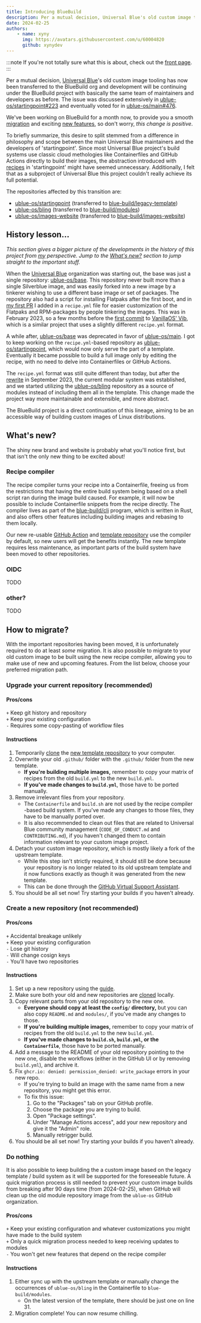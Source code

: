 ```yaml
---
title: Introducing BlueBuild
description: Per a mutual decision, Universal Blue's old custom image tooling has now been transferred to the BlueBuild org. Here's what you should know.
date: 2024-02-25
authors:
    - name: xyny
      img: https://avatars.githubusercontent.com/u/60004820
      github: xynydev
---
```


:::note
If you're not totally sure what this is about, check out the [front page](/).
:::

Per a mutual decision, [Universal Blue](https://universal-blue.org/)'s old custom image tooling has now been transferred to the BlueBuild org and development will be continuing under the BlueBuild project with basically the same team of maintainers and developers as before. The issue was discussed extensively in [ublue-os/startingpoint#223](https://github.com/ublue-os/startingpoint/issues/223) and eventually voted for in [ublue-os/main#476](https://github.com/ublue-os/main/issues/476).

We've been working on BlueBuild for a month now, to provide you a smooth [migration](#how-to-migrate) and exciting [new features](#whats-new), so don't worry, _this change is positive_.

To briefly summarize, this desire to split stemmed from a difference in philosophy and scope between the main Universal Blue maintainers and the developers of 'startingpoint'. Since most Universal Blue project's build systems use classic cloud methologies like Containerfiles and GitHub Actions directly to build their images, the abstraction introduced with [recipes](/reference/recipe/) in 'startingpoint' might have seemed unnecessary. Additionally, I felt that as a subproject of Universal Blue this project couldn't really achieve its full potential.

The repositories affected by this transition are:
- [ublue-os/startingpoint](https://github.com/ublue-os/startingpoint) (transferred to [blue-build/legacy-template](https://github.com/blue-build/legacy-template))
- [ublue-os/bling](https://github.com/ublue-os/bling) (transferred to [blue-build/modules](https://github.com/blue-build/modules))
- [ublue-os/images-website](https://github.com/ublue-os/images-website) (transferred to [blue-build/images-website](https://github.com/blue-build/images-website))

## History lesson...

_This section gives a bigger picture of the developments in the history of this project from [my](https://github.com/xynydev) perspective. Jump to the [What's new?](#whats-new) section to jump straight to the important stuff._

When the [Universal Blue](https://universal-blue.org/) organization was starting out, the base was just a single repository: [ublue-os/base](https://github.com/ublue-os/base/tree/785b8f0d8adb8513bbe94b8918bfc0033ee0ca45). This repository never built more than a single Silverblue image, and was easily forked into a new image by a tinkerer wishing to use a different base image or set of packages. The repository also had a script for installing Flatpaks after the first boot, and in [my first PR](https://github.com/ublue-os/base/pull/79) I added in a `recipe.yml` file for easier customization of the Flatpaks and RPM-packages by people tinkering the images. This was in February 2023, so a few months before the [first commit](https://github.com/Vanilla-OS/Vib/commit/8041d630cbe5fa51dc4d19080a3bbc958ab9e214) to [VanillaOS' Vib](https://vib.vanillaos.org/), which is a similar project that uses a slightly different `recipe.yml` format.

A while after, [ublue-os/base](https://github.com/ublue-os/base/tree/785b8f0d8adb8513bbe94b8918bfc0033ee0ca45) was deprecated in favor of [ublue-os/main](https://github.com/ublue-os/main). I got to keep working on the `recipe.yml`-based repository as [ublue-os/startingpoint](https://github.com/ublue-os/startingpoint), which would now only serve the part of a template. Eventually it became possible to build a full image only by editing the recipe, with no need to delve into Containerfiles or GitHub Actions.

The `recipe.yml` format was still quite different than today, but after the [rewrite](https://github.com/ublue-os/startingpoint/pull/135) in September 2023, the current modular system was established, and we started utilizing the [ublue-os/bling](https://github.com/ublue-os/bling) repository as a source of modules instead of including them all in the template. This change made the project way more maintainable and extensible, and more abstract.
 
The BlueBuild project is a direct continuation of this lineage, aiming to be an accessible way of building custom images of Linux distributions.

## What's new?

The shiny new brand and website is probably what you'll notice first, but that isn't the only new thing to be excited about!

### Recipe compiler

The recipe compiler turns your recipe into a Containerfile, freeing us from the restrictions that having the entire build system being based on a shell script ran during the image build caused. For example, it will now be possible to include Containerfile snippets from the recipe directly. The compiler lives as part of the [blue-build/cli](https://github.com/blue-build/cli) program, which is written in Rust, and also offers other features including building images and rebasing to them locally.

Our new re-usable [GitHub Action](https://github.com/blue-build/github-action) and [template repository](https://github.com/blue-build/template) use the compiler by default, so new users will get the benefits instantly. The new template requires less maintenance, as important parts of the build system have been moved to other repositories.

### OIDC

TODO

### other?

TODO

## How to migrate?

With the important repositories having been moved, it is unfortunately required to do at least _some_ migration. It is also possible to migrate to your old custom image to be built using the new recipe compiler, allowing you to make use of new and upcoming features. From the list below, choose your preferred migration path.

### Upgrade your current repository (recommended)

#### Pros/cons

`+` Keep git history and repository  
`+` Keep your existing configuration  
`-` Requires some copy-pasting of workflow files

#### Instructions

1. Temporarily [clone](https://git-scm.com/docs/git-clone) the [new template repository](https://github.com/blue-build/template) to your computer.
2. Overwrite your old `.github/` folder with the `.github/` folder from the new template.
    - **If you're building multiple images,** remember to copy your matrix of recipes from the old `build.yml` to the new `build.yml`.
    - **If you've made changes to `build.yml`**, those have to be ported manually. 
3. Remove irrelevant files from your repository.
    - The `Containerfile` and `build.sh` are not used by the recipe compiler -based build system. If you've made any changes to those files, they have to be manually ported over.
    - It is also recommended to clean out files that are related to Universal Blue community management (`CODE_OF_CONDUCT.md` and `CONTRIBUTING.md`), if you haven't changed them to contain information relevant to your custom image project.
4. Detach your custom image repository, which is mostly likely a fork of the upstream template.
    - While this step isn't strictly required, it should still be done because your repository is no longer related to its old upstream template and it now functions exactly as though it was generated from the new template.
    - This can be done through the [GitHub Virtual Support Assistant](https://support.github.com/contact?tags=rr-forks&subject=Detach%20Fork&flow=detach_fork).
5. You should be all set now! Try starting your builds if you haven't already.

### Create a new repository (not recommended)

#### Pros/cons

`+` Accidental breakage unlikely  
`+` Keep your existing configuration  
`-` Lose git history  
`-` Will change cosign keys  
`-` You'll have two repositories

#### Instructions

1. Set up a new repository using the [guide](/how-to/setup/).
2. Make sure both your old and new repositories are [cloned](https://git-scm.com/docs/git-clone) locally.
3. Copy relevant parts from your old repository to the new one.
    - **Everyone should copy at least the `config/` directory,** but you can also copy `README.md` and `modules/`, if you've made any changes to those.
    - **If you're building multiple images,** remember to copy your matrix of recipes from the old `build.yml` to the new `build.yml`.
    - **If you've made changes to `build.sh`, `build.yml`, or the `Containerfile`**, those have to be ported manually. 
4. Add a message to the README of your old repository pointing to the new one, disable the workflows (either in the GitHub UI or by removing `build.yml`), and archive it.
5. Fix `ghcr.io: denied: permission_denied: write_package` errors in your new repo.
    - If you're trying to build an image with the same name from a new repository, you might get this error.
    - To fix this issue:
      1. Go to the "Packages" tab on your GitHub profile.
      2. Choose the package you are trying to build.
      3. Open "Package settings".
      4. Under "Manage Actions access", add your new repository and give it the "Admin" role.
      5. Manually retrigger build.
5. You should be all set now! Try starting your builds if you haven't already.

### Do nothing

It is also possible to keep building the a custom image based on the legacy template / build system as it will be supported for the foreseeable future. A quick migration process is still needed to prevent your custom image builds from breaking after 90 days time (from 2024-02-25), when GitHub will clean up the old module repository image from the `ublue-os` GitHub organization.

#### Pros/cons

`+` Keep your existing configuration and whatever customizations you might have made to the build system  
`+` Only a quick migration process needed to keep receiving updates to modules  
`-` You won't get new features that depend on the recipe compiler

#### Instructions

1. Either sync up with the upstream template or manually change the occurrences of `ublue-os/bling` in the Containerfile to `blue-build/modules`.
    - On the latest version of the template, there should be just one on line 31.
2. Migration complete! You can now resume chilling.